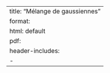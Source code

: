 --- 
title: "Mélange de gaussiennes"
format: 
  html: default
  pdf:
    header-includes:
      - \usepackage{mathtools} 
--- 
